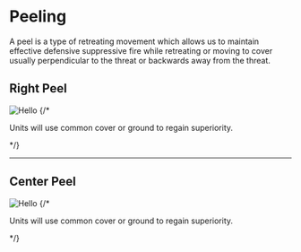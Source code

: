 
# Peeling

A peel is a type of retreating movement which allows us to maintain effective defensive suppressive fire while retreating or moving to cover usually perpendicular to the threat or backwards away from the threat.

## Right Peel
<div className="mt-4 flex flex-col items-center justify-center flex-1">
  <Image src="/peeling-right.png" alt="Hello" width={864} height={450} />
  {/* <p className="pt-4 px-4">Units will use common cover or ground to regain superiority.</p> */}
</div>

----

## Center Peel
<div className="mt-4 flex flex-col items-center justify-center flex-1">
  <Image src="/peeling-center.png" alt="Hello" width={460} height={300} />
  {/* <p className="pt-4 px-4">Units will use common cover or ground to regain superiority.</p> */}
</div>
